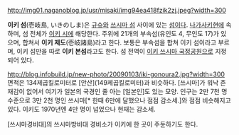 http://img01.naganoblog.jp/usr/misaki/img94ea418fzik2zj.jpeg?width=300

'''이키 섬'''(壱岐島, いきのしま)은 [[규슈]]와 [[쓰시마 섬]] 사이에 있는 [[섬]]이다. [[나가사키]]현에 속하며, 섬 전체가 [[이키 시]]에 해당한다. 주위에 21개의 부속섬(유인도 4, 무인도 17)가 있으며, 합쳐서 '''이키 제도'''(壱岐諸島)라고 한다. 보통은 부속섬을 합쳐 이키 섬이라고 부르며, 이키 섬만을 따로 '''이키 본섬'''라고도 한다. 섬 전역이 [[이키 쓰시마 국정공원]]으로 지정되어 있다.

http://blog.infobuild.jp/new-photo/20090103/iki-gonoura2.jpg?width=300
면적은 134제곱킬로미터로 [안산](149제곱킬로미터)과 비슷하다. [쓰시마]가 워낙 존재감이 없어서 여기가 일본의 국경인 줄 아는 [일본인]도 있는 모양. 인구는 2만 7천 명 수준으로 3만 2천 명인 쓰시마[* 한때 6만에 달했으나 점점 감소세.]와 점점 비슷해지고 있다. 이키도 1970년엔 4만 명이 넘었으나 현재는 감소세.

[쓰시마경비대]의 쓰시마방비대 경비소가 이키에 한 곳이 주둔하기도 한다.
